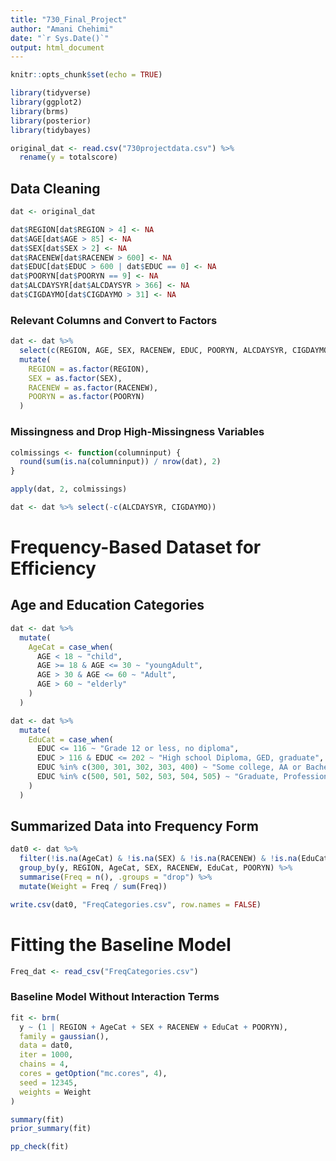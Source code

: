 ```yaml
---
title: "730_Final_Project"
author: "Amani Chehimi"
date: "`r Sys.Date()`"
output: html_document
---
```


```r
knitr::opts_chunk$set(echo = TRUE)
```


```r
library(tidyverse) 
library(ggplot2)    
library(brms)       
library(posterior)  
library(tidybayes)
```

```r
original_dat <- read.csv("730projectdata.csv") %>%
  rename(y = totalscore)
```

## Data Cleaning

```r
dat <- original_dat

dat$REGION[dat$REGION > 4] <- NA
dat$AGE[dat$AGE > 85] <- NA
dat$SEX[dat$SEX > 2] <- NA
dat$RACENEW[dat$RACENEW > 600] <- NA
dat$EDUC[dat$EDUC > 600 | dat$EDUC == 0] <- NA
dat$POORYN[dat$POORYN == 9] <- NA
dat$ALCDAYSYR[dat$ALCDAYSYR > 366] <- NA
dat$CIGDAYMO[dat$CIGDAYMO > 31] <- NA
```

### Relevant Columns and Convert to Factors
```r
dat <- dat %>%
  select(c(REGION, AGE, SEX, RACENEW, EDUC, POORYN, ALCDAYSYR, CIGDAYMO, y)) %>%
  mutate(
    REGION = as.factor(REGION),
    SEX = as.factor(SEX),
    RACENEW = as.factor(RACENEW),
    POORYN = as.factor(POORYN)
  )
```

### Missingness and Drop High-Missingness Variables
```r
colmissings <- function(columninput) {
  round(sum(is.na(columninput)) / nrow(dat), 2)
}

apply(dat, 2, colmissings)

dat <- dat %>% select(-c(ALCDAYSYR, CIGDAYMO))
```


# Frequency-Based Dataset for Efficiency

## Age and Education Categories
```r
dat <- dat %>%
  mutate(
    AgeCat = case_when(
      AGE < 18 ~ "child",
      AGE >= 18 & AGE <= 30 ~ "youngAdult",
      AGE > 30 & AGE <= 60 ~ "Adult",
      AGE > 60 ~ "elderly"
    )
  )

dat <- dat %>%
  mutate(
    EduCat = case_when(
      EDUC <= 116 ~ "Grade 12 or less, no diploma",
      EDUC > 116 & EDUC <= 202 ~ "High school Diploma, GED, graduate",
      EDUC %in% c(300, 301, 302, 303, 400) ~ "Some college, AA or Bachelor's Degree",
      EDUC %in% c(500, 501, 502, 503, 504, 505) ~ "Graduate, Professional, or other Degree"
    )
  )
```

## Summarized Data into Frequency Form
```r
dat0 <- dat %>%
  filter(!is.na(AgeCat) & !is.na(SEX) & !is.na(RACENEW) & !is.na(EduCat) & !is.na(POORYN)) %>%
  group_by(y, REGION, AgeCat, SEX, RACENEW, EduCat, POORYN) %>%
  summarise(Freq = n(), .groups = "drop") %>%
  mutate(Weight = Freq / sum(Freq))  
```

```r
write.csv(dat0, "FreqCategories.csv", row.names = FALSE)
```


# Fitting the Baseline Model

```r
Freq_dat <- read_csv("FreqCategories.csv")
```

### Baseline Model Without Interaction Terms
```r
fit <- brm(
  y ~ (1 | REGION + AgeCat + SEX + RACENEW + EduCat + POORYN), 
  family = gaussian(), 
  data = dat0, 
  iter = 1000, 
  chains = 4, 
  cores = getOption("mc.cores", 4), 
  seed = 12345, 
  weights = Weight  
)
```

```r
summary(fit)
prior_summary(fit)
```


```r
pp_check(fit)
```

